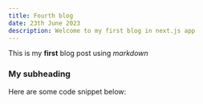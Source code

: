 ```yaml
---
title: Fourth blog
date: 23th June 2023
description: Welcome to my first blog in next.js app
---
```


This is my **first** blog post using _markdown_

### My subheading

Here are some code snippet below:
